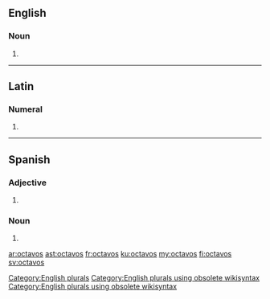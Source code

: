 ==English==

===Noun===
{{head|en}}

# {{plural of|octavo}}

[[Category:English plurals]][[Category:English plurals using obsolete wikisyntax]][[Category:English plurals using obsolete wikisyntax]]

----

==Latin==

===Numeral===
{{la-num-form|octavōs}}

# {{inflection of|octavus||acc|m|p|lang=la}}

----

==Spanish==

===Adjective===
{{head|es|adjective form|g=m-p}}

# {{masculine plural of|octavo|lang=es}}

===Noun===
{{head|es|noun form|g=m-p}}

# {{plural of|nocat=1|octavo|lang=es}}

[[ar:octavos]]
[[ast:octavos]]
[[fr:octavos]]
[[ku:octavos]]
[[my:octavos]]
[[fi:octavos]]
[[sv:octavos]]